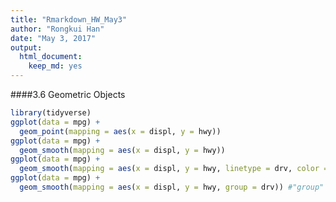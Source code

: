 ```yaml
---
title: "Rmarkdown_HW_May3"
author: "Rongkui Han"
date: "May 3, 2017"
output: 
  html_document: 
    keep_md: yes
--- 
```

####3.6 Geometric Objects
```r
library(tidyverse)
ggplot(data = mpg) + 
  geom_point(mapping = aes(x = displ, y = hwy))
ggplot(data = mpg) + 
  geom_smooth(mapping = aes(x = displ, y = hwy))
ggplot(data = mpg) + 
  geom_smooth(mapping = aes(x = displ, y = hwy, linetype = drv, color = drv)) #this is really a funny looking plot. 
ggplot(data = mpg) +
  geom_smooth(mapping = aes(x = displ, y = hwy, group = drv)) #"group" aesthetics just group the data according to a category and overlay each group on top of each other. it does not add a separate visual feature (e.g. colors/shape/legend etc.)
```

